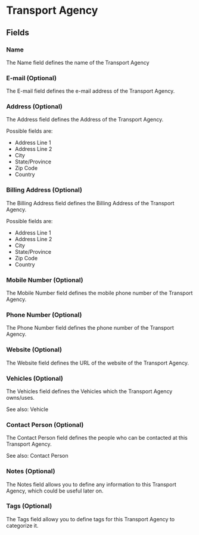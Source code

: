 
# Transport Agency

## Fields

### Name

The Name field defines the name of the Transport Agency

### E-mail (Optional)

The E-mail field defines the e-mail address of the Transport Agency.

### Address (Optional)

The Address field defines the Address of the Transport Agency.

Possible fields are:

- Address Line 1
- Address Line 2
- City
- State/Province
- Zip Code
- Country

### Billing Address (Optional)

The Billing Address field defines the Billing Address of the Transport Agency.

Possible fields are:

- Address Line 1
- Address Line 2
- City
- State/Province
- Zip Code
- Country

### Mobile Number (Optional)

The Mobile Number field defines the mobile phone number of the Transport Agency.

### Phone Number (Optional)

The Phone Number field defines the phone number of the Transport Agency.

### Website (Optional)

The Website field defines the URL of the website of the Transport Agency.

### Vehicles (Optional)

The Vehicles field defines the Vehicles which the Transport Agency owns/uses.

See also: <Link href="/secondary-entities/transporter">Vehicle</Link>

### Contact Person (Optional)

The Contact Person field defines the people who can be contacted at this Transport Agency.

See also: <Link href="/secondary-entities/contactperson">Contact Person</Link>

### Notes (Optional)

The Notes field allows you to define any information to this Transport Agency, which could be useful later on.

### Tags (Optional)

The Tags field allowy you to define tags for this Transport Agency to categorize it.
